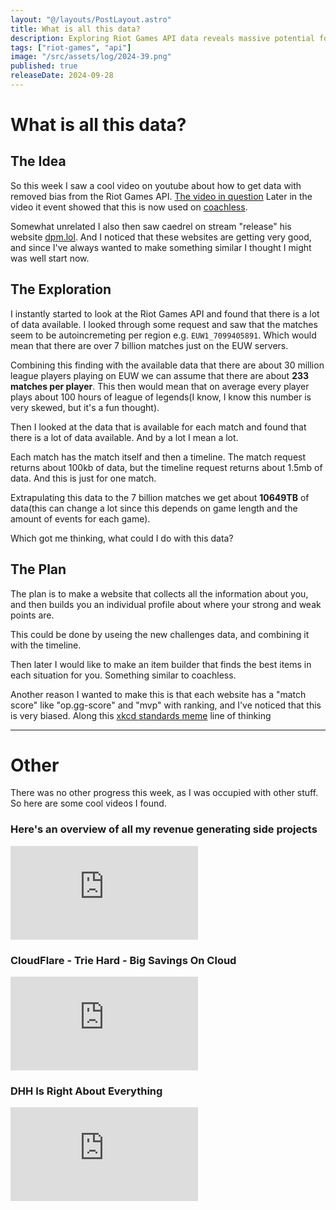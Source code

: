 ```yaml
---
layout: "@/layouts/PostLayout.astro"
title: What is all this data?
description: Exploring Riot Games API data reveals massive potential for player insights. With over 7 billion matches and 10649TB of data.
tags: ["riot-games", "api"]
image: "/src/assets/log/2024-39.png"
published: true
releaseDate: 2024-09-28
---
```


# What is all this data?

## The Idea

So this week I saw a cool video on youtube about how to get data with removed bias from the Riot Games API. [The video in question](https://www.youtube.com/watch?v=a-a6__xFeVc)
Later in the video it event showed that this is now used on [coachless](https://coachless.gg/).

Somewhat unrelated I also then saw caedrel on stream "release" his website [dpm.lol](https://dpm.lol/).
And I noticed that these websites are getting very good, and since I've always wanted to make something similar I thought I might was well start now.

## The Exploration

I instantly started to look at the Riot Games API and found that there is a lot of data available.
I looked through some request and saw that the matches seem to be autoincremeting per region e.g. `EUW1_7099405891`. Which would mean that there are over 7 billion matches just on the EUW servers.

Combining this finding with the available data that there are about 30 million league players playing on EUW we can assume that there are about **233 matches per player**.
This then would mean that on average every player plays about 100 hours of league of legends(I know, I know this number is very skewed, but it's a fun thought).

Then I looked at the data that is available for each match and found that there is a lot of data available. And by a lot I mean a lot.

Each match has the match itself and then a timeline. The match request returns about 100kb of data, but the timeline request returns about 1.5mb of data. And this is just for one match.

Extrapulating this data to the 7 billion matches we get about **10649TB** of data(this can change a lot since this depends on game length and the amount of events for each game).

Which got me thinking, what could I do with this data?

## The Plan

The plan is to make a website that collects all the information about you, and then builds you an individual profile about where your strong and weak points are.

This could be done by useing the new challenges data, and combining it with the timeline.

Then later I would like to make an item builder that finds the best items in each situation for you. Something similar to coachless.

Another reason I wanted to make this is that each website has a "match score" like "op.gg-score" and "mvp" with ranking, and I've noticed that this is very biased.
Along this [xkcd standards meme](https://xkcd.com/927/) line of thinking

---

# Other

There was no other progress this week, as I was occupied with other stuff. So here are some cool videos I found.

### Here's an overview of all my revenue generating side projects

<div class="relative w-full pb-[56.25%]">
  <iframe
    class="absolute left-0 top-0 h-full w-full"
    src="https://www.youtube-nocookie.com/embed/-wk-zezHwZs?si=xqCTHKREQq1pkH5e"
    title="YouTube video player"
    frameborder="0"
    allow="accelerometer; autoplay; clipboard-write; encrypted-media; gyroscope; picture-in-picture; web-share"
    referrerpolicy="strict-origin-when-cross-origin"
    allowfullscreen
  ></iframe>
</div>

### CloudFlare - Trie Hard - Big Savings On Cloud

<div class="relative w-full pb-[56.25%]">
  <iframe
    class="absolute left-0 top-0 h-full w-full"
    src="https://www.youtube-nocookie.com/embed/xV4rLfpidIk?si=LHfE4rIs16B5alKZ"
    title="YouTube video player"
    frameborder="0"
    allow="accelerometer; autoplay; clipboard-write; encrypted-media; gyroscope; picture-in-picture; web-share"
    referrerpolicy="strict-origin-when-cross-origin"
    allowfullscreen
  ></iframe>
</div>

### DHH Is Right About Everything

<div class="relative w-full pb-[56.25%]">
  <iframe
    class="absolute left-0 top-0 h-full w-full"
    src="https://www.youtube-nocookie.com/embed/mTa2d3OLXhg?si=mookdHzEgzwDREiX"
    title="YouTube video player"
    frameborder="0"
    allow="accelerometer; autoplay; clipboard-write; encrypted-media; gyroscope; picture-in-picture; web-share"
    referrerpolicy="strict-origin-when-cross-origin"
    allowfullscreen
  ></iframe>
</div>
